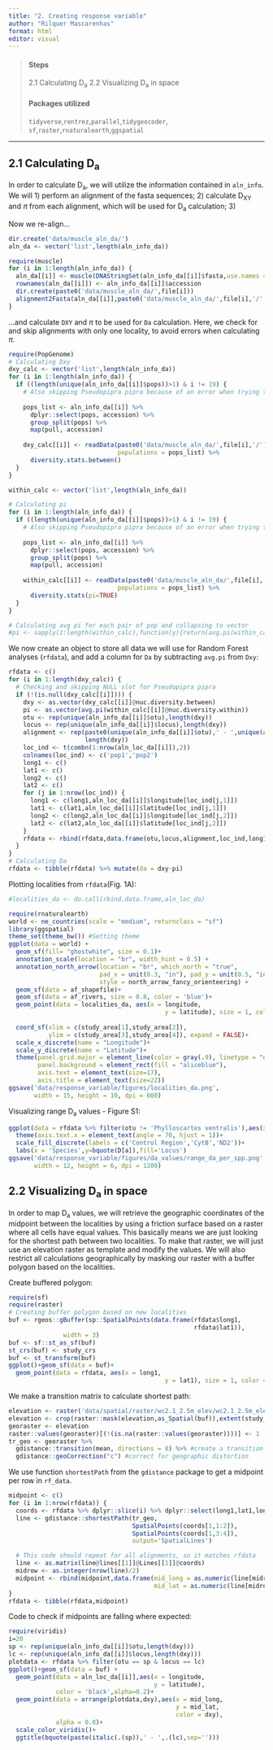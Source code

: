 ```yaml
---
title: "2. Creating response variable"
author: "Rilquer Mascarenhas"
format: html
editor: visual
---
```


> #### Steps
>
> 2.1 Calculating D~a~
> 2.2 Visualizing D~a~ in space
>
> #### Packages utilized
>
> `tidyverse`,`rentrez`,`parallel`,`tidygeocoder`, `sf`,`raster`,`rnaturalearth`,`ggspatial`

------------------------------------------------------------------------

## 2.1 Calculating D~a~

In order to calculate D~a~, we will utilize the information contained in `aln_info`. We will 1) perform an alignment of the fasta sequences; 2) calculate D~XY~ and $\pi$ from each alignment, which will be used for D~a~ calculation; 3) 

Now we re-align...

```r
dir.create('data/muscle_aln_da/')
aln_da <- vector('list',length(aln_info_da))

require(muscle)
for (i in 1:length(aln_info_da)) {
  aln_da[[i]] <- muscle(DNAStringSet(aln_info_da[[i]]$fasta,use.names = TRUE))
  rownames(aln_da[[i]]) <- aln_info_da[[i]]$accession
  dir.create(paste0('data/muscle_aln_da/',file[i]))
  alignment2Fasta(aln_da[[i]],paste0('data/muscle_aln_da/',file[i],'/',file[i],'_aln.fasta'))
}
```

...and calculate `DXY` and $\pi$ to be used for `Da` calculation. Here, we check for and skip alignments with only one locality, to avoid errors when calculating $\pi$.

```r
require(PopGenome)
# Calculating Dxy
dxy_calc <- vector('list',length(aln_info_da))
for (i in 1:length(aln_info_da)) {
  if ((length(unique(aln_info_da[[i]]$pops))>1) & i != 19) {
    # Also skipping Pseudopipra pipra because of an error when trying to run PopGenome
    
    pops_list <- aln_info_da[[i]] %>% 
      dplyr::select(pops, accession) %>% 
      group_split(pops) %>% 
      map(pull, accession)
    
    dxy_calc[[i]] <- readData(paste0('data/muscle_aln_da/',file[i],'/'),
                              populations = pops_list) %>% 
      diversity.stats.between()
  }
}

within_calc <- vector('list',length(aln_info_da))

# Calculating pi
for (i in 1:length(aln_info_da)) {
  if ((length(unique(aln_info_da[[i]]$pops))>1) & i != 19) {
    # Also skipping Pseudopipra pipra because of an error when trying to run PopGenome
    
    pops_list <- aln_info_da[[i]] %>% 
      dplyr::select(pops, accession) %>% 
      group_split(pops) %>% 
      map(pull, accession)
    
    within_calc[[i]] <- readData(paste0('data/muscle_aln_da/',file[i],'/'),
                              populations = pops_list) %>% 
      diversity.stats(pi=TRUE)
  }
}

# Calculating avg pi for each pair of pop and collapsing to vector
#pi <- sapply(1:length(within_calc),function(y){return(avg.pi(within_calc[[y]]@nuc.diversity.within))})
```

We now create an object to store all data we will use for Random Forest analyses (`rfdata`), and add a column for `Da` by subtracting `avg.pi` from `Dxy`:

```r
rfdata <- c()
for (i in 1:length(dxy_calc)) {
  # Checking and skipping NULL slot for Pseudopipra pipra
  if (!(is.null(dxy_calc[[i]]))) {
    dxy <- as.vector(dxy_calc[[i]]@nuc.diversity.between)
    pi <- as.vector(avg.pi(within_calc[[i]]@nuc.diversity.within))
    otu <- rep(unique(aln_info_da[[i]]$otu),length(dxy))
    locus <- rep(unique(aln_info_da[[i]]$locus),length(dxy))
    alignment <- rep(paste0(unique(aln_info_da[[i]]$otu),' - ',unique(aln_info_da[[i]]$locus)),
                     length(dxy))
    loc_ind <- t(combn(1:nrow(aln_loc_da[[i]]),2))
    colnames(loc_ind) <- c('pop1','pop2')
    long1 <- c()
    lat1 <- c()
    long2 <- c()
    lat2 <- c()
    for (j in 1:nrow(loc_ind)) {
      long1 <- c(long1,aln_loc_da[[i]]$longitude[loc_ind[j,1]])
      lat1 <- c(lat1,aln_loc_da[[i]]$latitude[loc_ind[j,1]])
      long2 <- c(long2,aln_loc_da[[i]]$longitude[loc_ind[j,2]])
      lat2 <- c(lat2,aln_loc_da[[i]]$latitude[loc_ind[j,2]])
    }
    rfdata <- rbind(rfdata,data.frame(otu,locus,alignment,loc_ind,long1,lat1,long2,lat2,dxy,pi))
  }
}
# Calculating Da
rfdata <- tibble(rfdata) %>% mutate(da = dxy-pi)
```

Plotting localities from `rfdata`(Fig. 1A):

```r
#localities_da <- do.call(rbind.data.frame,aln_loc_da)

require(rnaturalearth)
world <- ne_countries(scale = "medium", returnclass = "sf")
library(ggspatial)
theme_set(theme_bw()) #Setting theme
ggplot(data = world) +
  geom_sf(fill= "ghostwhite", size = 0.1)+
  annotation_scale(location = "br", width_hint = 0.5) +
  annotation_north_arrow(location = "br", which_north = "true",
                         pad_x = unit(0.3, "in"), pad_y = unit(0.5, "in"),
                         style = north_arrow_fancy_orienteering) +
  geom_sf(data = af_shapefile)+
  geom_sf(data = af_rivers, size = 0.8, color = 'blue')+
  geom_point(data = localities_da, aes(x = longitude,
                                           y = latitude), size = 1, color = 'black')+
  
  coord_sf(xlim = c(study_area[1],study_area[2]),
           ylim = c(study_area[3],study_area[4]), expand = FALSE)+
  scale_x_discrete(name = "Longitude")+
  scale_y_discrete(name = "Latitude")+
  theme(panel.grid.major = element_line(color = gray(.9), linetype = "dashed", size = 0),
        panel.background = element_rect(fill = "aliceblue"),
        axis.text = element_text(size=17),
        axis.title = element_text(size=22))
ggsave('data/response_variable/figures/localities_da.png',
       width = 15, height = 10, dpi = 600)
```

Visualizing range D~a~ values - Figure S1:

```r
ggplot(data = rfdata %>% filter(otu != 'Phylloscartes ventralis'),aes(x = otu,y=da,fill=locus))+geom_boxplot()+
  theme(axis.text.x = element_text(angle = 70, hjust = 1))+
  scale_fill_discrete(labels = c('Control Region','CytB','ND2'))+
  labs(x = 'Species',y=bquote(D[a]),fill='Locus')
ggsave('data/response_variable/figures/da_values/range_da_per_spp.png',
       width = 12, height = 6, dpi = 1200)
```

## 2.2 Visualizing D~a~ in space

In order to map D~a~ values, we will retrieve the geographic coordinates of the midpoint between the localities by using a friction surface based on a raster where all cells have equal values. This basically means we are just looking for the shortest path between two localities. To make that raster, we will just use an elevation raster as template and modify the values. We will also restrict all calculations geographically by masking our raster with a buffer polygon based on the localities.

Create buffered polygon:

```r
require(sf)
require(raster)
# Creating buffer polygon based on new localities
buf <- rgeos::gBuffer(sp::SpatialPoints(data.frame(rfdata$long1,
                                                   rfdata$lat1)),
               width = 3)
buf <- sf::st_as_sf(buf)
st_crs(buf) <- study_crs
buf <- st_transform(buf)
ggplot()+geom_sf(data = buf)+
  geom_point(data = rfdata, aes(x = long1,
                                           y = lat1), size = 1, color = 'black')
```

We make a transition matrix to calculate shortest path:

```r
elevation <- raster('data/spatial/raster/wc2.1_2.5m_elev/wc2.1_2.5m_elev.tif')
elevation <- crop(raster::mask(elevation,as_Spatial(buf)),extent(study_area))
georaster <- elevation
raster::values(georaster)[(!(is.na(raster::values(georaster))))] <- 1
tr_geo <- georaster %>%
  gdistance::transition(mean, directions = 8) %>% #create a transition matrix
  gdistance::geoCorrection("c") #correct for geographic distortion
```

We use function `shortestPath` from the `gdistance` package to get a midpoint per row in `rf_data`.

```r
midpoint <- c()
for (i in 1:nrow(rfdata)) {
  coords <- rfdata %>% dplyr::slice(i) %>% dplyr::select(long1,lat1,long2,lat2)
  line <- gdistance::shortestPath(tr_geo,
                                  SpatialPoints(coords[1,1:2]),
                                  SpatialPoints(coords[1,3:4]),
                                  output='SpatialLines')

  # This code should repeat for all alignments, so it matches rfdata
  line <- as.matrix(line@lines[[1]]@Lines[[1]]@coords)
  midrow <- as.integer(nrow(line)/2)
  midpoint <- rbind(midpoint,data.frame(mid_long = as.numeric(line[midrow,1]),
                                        mid_lat = as.numeric(line[midrow,2])))
}
rfdata <- tibble(rfdata,midpoint)
```

Code to check if midpoints are falling where expected:

```r
require(viridis)
i=20
sp <- rep(unique(aln_info_da[[i]]$otu,length(dxy)))
lc <- rep(unique(aln_info_da[[i]]$locus,length(dxy)))
plotdata <- rfdata %>% filter(otu == sp & locus == lc)
ggplot()+geom_sf(data = buf) +
  geom_point(data = aln_loc_da[[i]],aes(x = longitude,
                                        y = latitude),
             color = 'black',alpha=0.2)+
  geom_point(data = arrange(plotdata,dxy),aes(x = mid_long,
                                              y = mid_lat,
                                              color = dxy),
             alpha = 0.8)+
  scale_color_viridis()+
  ggtitle(bquote(paste(italic(.(sp)),' - ',.(lc),sep='')))
```